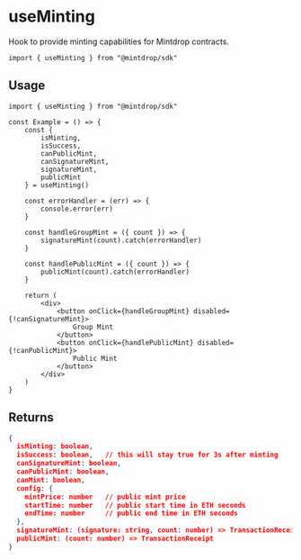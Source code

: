 # useMinting

Hook to provide minting capabilities for Mintdrop contracts.

```tsx
import { useMinting } from "@mintdrop/sdk"
```

## Usage

```tsx
import { useMinting } from "@mintdrop/sdk"

const Example = () => {
	const {
		isMinting,
		isSuccess,
		canPublicMint,
		canSignatureMint,
		signatureMint,
		publicMint
	} = useMinting()

	const errorHandler = (err) => {
		console.error(err)
	}

	const handleGroupMint = ({ count }) => {
		signatureMint(count).catch(errorHandler)
	}

	const handlePublicMint = ({ count }) => {
		publicMint(count).catch(errorHandler)
	}

	return (
		<div>
			<button onClick={handleGroupMint} disabled={!canSignatureMint}>
				Group Mint
			</button>
			<button onClick={handlePublicMint} disabled={!canPublicMint}>
				Public Mint
			</button>
		</div>
	)
}
```

## Returns

```json
{
  isMinting: boolean,
  isSuccess: boolean,   // this will stay true for 3s after minting
  canSignatureMint: boolean,
  canPublicMint: boolean,
  canMint: boolean,
  config: {
    mintPrice: number   // public mint price
    startTime: number   // public start time in ETH seconds
    endTime: number     // public end time in ETH seconds
  },
  signatureMint: (signature: string, count: number) => TransactionReceipt,
  publicMint: (count: number) => TransactionReceipt
}
```

